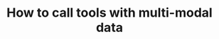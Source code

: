 ---
title: How to call tools with multi-modal data
sidebar_class_name: hidden
pagination_prev: null
pagination_next: null
---